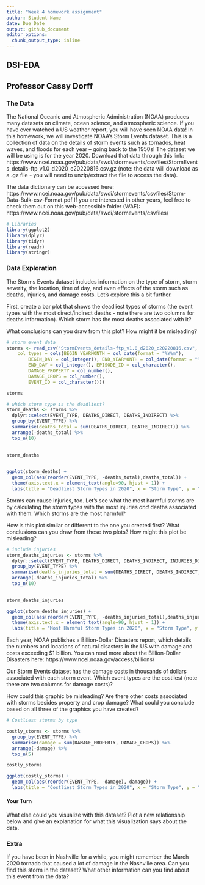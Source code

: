 ```yaml
---
title: "Week 4 homework assignment"
author: Student Name
date: Due Date
output: github_document
editor_options:
  chunk_output_type: inline
---
```


## DSI-EDA
## Professor Cassy Dorff

### The Data

The National Oceanic and Atmospheric Administration (NOAA) produces many datasets on climate, ocean science, and atmospheric science. If you have ever watched a US weather report, you will have seen NOAA data!
In this homework, we will investigate NOAA's Storm Events dataset. This is a collection of data on the details of storm events such as tornados, heat waves, and floods for each year -- going back to the 1950s! The dataset we will be using is for the year 2020. Download that data through this link: https://www.ncei.noaa.gov/pub/data/swdi/stormevents/csvfiles/StormEvents_details-ftp_v1.0_d2020_c20220816.csv.gz (note: the data will download as a .gz file - you will need to unzip/extract the file to access the data).

The data dictionary can be accessed here: https://www.ncei.noaa.gov/pub/data/swdi/stormevents/csvfiles/Storm-Data-Bulk-csv-Format.pdf
If you are interested in other years, feel free to check them out on this web-accessible folder (WAF): https://www.ncei.noaa.gov/pub/data/swdi/stormevents/csvfiles/ 

```r
# Libraries
library(ggplot2)
library(dplyr)
library(tidyr)
library(readr)
library(stringr)
```

### Data Exploration

The Storms Events dataset includes information on the type of storm, storm severity, the location, time of day, and even effects of the storm such as deaths, injuries, and damage costs. Let's explore this a bit further.

First, create a bar plot that shows the deadliest types of storms (the event types with the most direct/indirect deaths - note there are two columns for deaths information). Which storm has the most deaths associated with it? 

What conclusions can you draw from this plot? How might it be misleading?

```r
# storm event data
storms <- read_csv("StormEvents_details-ftp_v1.0_d2020_c20220816.csv", 
    col_types = cols(BEGIN_YEARMONTH = col_date(format = "%Y%m"), 
        BEGIN_DAY = col_integer(), END_YEARMONTH = col_date(format = "%Y%m"), 
        END_DAY = col_integer(), EPISODE_ID = col_character(), 
        DAMAGE_PROPERTY = col_number(),
        DAMAGE_CROPS = col_number(),
        EVENT_ID = col_character()))
```

```r
storms
```


```r
# which storm type is the deadliest?
storm_deaths <- storms %>% 
  dplyr::select(EVENT_TYPE, DEATHS_DIRECT, DEATHS_INDIRECT) %>% 
  group_by(EVENT_TYPE) %>% 
  summarise(deaths_total = sum(DEATHS_DIRECT, DEATHS_INDIRECT)) %>% 
  arrange(-deaths_total) %>% 
  top_n(10)
  

storm_deaths
  
```

```r
ggplot(storm_deaths) +
  geom_col(aes(reorder(EVENT_TYPE, -deaths_total),deaths_total)) +
  theme(axis.text.x = element_text(angle=90, hjust = 1)) +
  labs(title = "Deadliest Storm Types in 2020", x = "Storm Type", y = "Total Deaths")
```

Storms can cause injuries, too. Let's see what the most harmful storms are by calculating the storm types with the most injuries *and* deaths associated with them. Which storms are the most harmful?

How is this plot similar or different to the one you created first? What conclusions can you draw from these two plots? How might this plot be misleading?



```r
# include injuries
storm_deaths_injuries <- storms %>% 
  dplyr::select(EVENT_TYPE, DEATHS_DIRECT, DEATHS_INDIRECT, INJURIES_DIRECT, INJURIES_INDIRECT) %>% 
  group_by(EVENT_TYPE) %>% 
  summarise(deaths_injuries_total = sum(DEATHS_DIRECT, DEATHS_INDIRECT, INJURIES_DIRECT, INJURIES_INDIRECT)) %>% 
  arrange(-deaths_injuries_total) %>% 
  top_n(10)
  

storm_deaths_injuries
```

```r
ggplot(storm_deaths_injuries) +
  geom_col(aes(reorder(EVENT_TYPE, -deaths_injuries_total),deaths_injuries_total)) +
  theme(axis.text.x = element_text(angle=90, hjust = 1)) +
  labs(title = "Most Harmful Storm Types in 2020", x = "Storm Type", y = "Total Deaths and Injuries")
```

Each year, NOAA publishes a Billion-Dollar Disasters report, which details the numbers and locations of natural disasters in the US with damage and costs exceeding $1 billion. You can read more about the Billion-Dollar Disasters here: https://www.ncei.noaa.gov/access/billions/

Our Storm Events dataset has the damage costs in thousands of dollars associated with each storm event. Which event types are the costliest (note there are two columns for damage costs)?

How could this graphic be misleading? Are there other costs associated with storms besides property and crop damage? What could you conclude based on all three of the graphics you have created?

```r
# Costliest storms by type

costly_storms <- storms %>% 
  group_by(EVENT_TYPE) %>% 
  summarise(damage = sum(DAMAGE_PROPERTY, DAMAGE_CROPS)) %>% 
  arrange(-damage) %>% 
  top_n(5)

costly_storms
```

```r
ggplot(costly_storms) +
  geom_col(aes(reorder(EVENT_TYPE, -damage), damage)) +
  labs(title = "Costliest Storm Types in 2020", x = "Storm Type", y = "Total Damage Cost (thousands of dollars)")
```

#### Your Turn

What else could you visualize with this dataset? Plot a new relationship below and give an explanation for what this visualization says about the data.



### Extra
If you have been in Nashville for a while, you might remember the March 2020 tornado that caused a lot of damage in the Nashville area. Can you find this storm in the dataset? What other information can you find about this event from the data?
